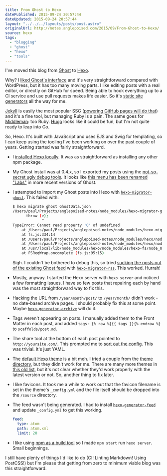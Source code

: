 ```yaml
---
title: From Ghost to Hexo
datePublished: 2015-09-24 20:57:44
dateUpdated: 2015-09-24 20:57:44
layout: "../../../layouts/posts/post.astro"
originalUrl: http://notes.anglepoised.com/2015/09/From-Ghost-to-Hexo/
source: hexo
tags:
  - "blogging"
  - "ghost"
  - "hexo"
  - "tools"
---
```


I've moved this blog from [Ghost](https://ghost.org/) to [Hexo](https://hexo.io/).

Why? I [liked Ghost's interface](/notes/trying-out-ghost/) and it's very straightforward compared with WordPress, but it has too many moving parts. I like editing posts with a real editor, or directly on GitHub for speed. Being able to hook everything up to a CI service and use pull requests makes life easier. So it's [static site generators](http://staticgen.com/) all the way for me.

[Jekyll](http://jekyllrb.com/) is easily the most popular SSG ([powering GitHub pages will do that](https://jekyllrb.com/docs/github-pages/)) and it's a fine tool, but managing Ruby is a pain. The same goes for [Middleman](https://middlemanapp.com/): too Ruby. [Hugo](http://gohugo.io/) looks like it could be fun, but I'm not quite ready to leap into Go.

So, Hexo. It's built with JavaScript and uses EJS and Swig for templating, so I can keep using the tooling I've been working on over the past couple of years. Getting started was fairly straightforward.

- I [installed Hexo locally](https://hexo.io/docs/index.html). It was as straightforward as installing any other npm package.
- My Ghost install was at 0.4.x, so I exported my posts using the [not-so-secret ugly debug tools](https://www.ghostforbeginners.com/backup-ghost-using-admin-ui/). It looks like [this menu has been renamed "Labs"](http://support.ghost.org/import-and-export-my-ghost-blog-settings-and-data/) in more recent versions of Ghost.
- I attempted to import my Ghost posts into Hexo with [`hexo-migrator-ghost`](https://www.npmjs.com/package/hexo-migrator-ghost/). This failed with:

  ```bash
  $ hexo migrate ghost GhostData.json
  /Users/paul/Projects/anglepoised-notes/node_modules/hexo-migrator-ghost/index.js:92
        throw (e);
               ^
  TypeError: Cannot read property '0' of undefined
      at /Users/paul/Projects/anglepoised-notes/node_modules/hexo-migrator-ghost/index.js:27:21
      at fs.js:334:14
      at /Users/paul/Projects/anglepoised-notes/node_modules/hexo/node_modules/nunjucks/node_modules/chokidar/node_modules/readdirp/node_modules/graceful-fs/graceful-fs.js:104:5
      at /Users/paul/Projects/anglepoised-notes/node_modules/hexo/node_modules/hexo-fs/node_modules/chokidar/node_modules/readdirp/node_modules/graceful-fs/graceful-fs.js:104:5
      at /usr/local/lib/node_modules/hexo/node_modules/hexo-fs/node_modules/chokidar/node_modules/readdirp/node_modules/graceful-fs/graceful-fs.js:104:5
      at FSReqWrap.oncomplete (fs.js:95:15)
  ```

  Sigh. I couldn't be bothered to debug this, so tried [sucking the posts out of the existing Ghost feed](https://hexo.io/docs/migration.html) with [`hexo-migrator-rss`](https://www.npmjs.com/package/hexo-migrator-rss/). This worked. Hurrah!

- Mostly, anyway. I started the Hexo server with `hexo server` and noticed a few formatting issues. I have so few posts that repairing each by hand was the most straightforward way to fix this.
- Hacking the URL from `/year/month/post/` to `/year/month/` didn't work - no date-based archive pages. I should probably fix this at some point. Maybe [`hexo-generator-archive`](https://github.com/hexojs/hexo-generator-archive) will do it.
- Tags weren't appearing on posts. I manually added them to the Front Matter in each post, and added `tags: {% raw %}{{ tags }}{% endraw %}` to `scaffolds/post.md`.
- The share tool at the bottom of each post pointed to `http://yoursite.com/`. This prompted me to [sort out the config](https://hexo.io/docs/configuration.html). This was trivial. It's just YAML.
- The [default Hexo theme](https://hexo.io/hexo-theme-landscape/) is a bit meh. I tried a couple from the [theme directory](https://hexo.io/themes/), but they didn't work for me. There are many more themes in [this old list](https://github.com/hexojs/hexo/wiki/Themes), but it's not clear whether they'd work properly with the latest version or not. So, another thing to fix later.
- I like favicons. It took me a while to work out that the favicon filename is set in the theme's `_config.yml` and the file itself should be dropped into the `/source` directory.
- The feed wasn't being generated. I had to install [`hexo-generator-feed`](https://github.com/hexojs/hexo-generator-feed) and update `_config.yml` to get this working.

  ```yaml
  feed:
    type: atom
    path: atom.xml
    limit: 20
  ```

- I like using [npm as a build tool](http://blog.keithcirkel.co.uk/how-to-use-npm-as-a-build-tool/) so I made `npm start` run `hexo server`. Small beginnings.

I still have plenty of things I'd like to do (CI! Linting Markdown! Using PostCSS!) but I'm please that getting from zero to minimum viable blog was this straightforward.
